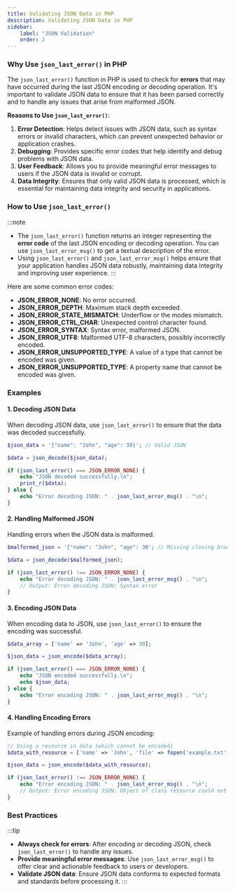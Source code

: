 ```yaml
---
title: Validating JSON Data in PHP
description: Validating JSON Data in PHP
sidebar:
    label: "JSON Validation"
    order: 2
---
```


### Why Use <LinkOut href="https://www.php.net/manual/en/function.json-last-error.php"> `json_last_error()`</LinkOut> in PHP

The `json_last_error()` function in PHP is used to check for **errors** that may have occurred during the last JSON encoding or decoding operation. It's important to validate JSON data to ensure that it has been parsed correctly and to handle any issues that arise from malformed JSON.

**Reasons to Use `json_last_error()`**:

1. **Error Detection**: Helps detect issues with JSON data, such as syntax errors or invalid characters, which can prevent unexpected behavior or application crashes.
2. **Debugging**: Provides specific error codes that help identify and debug problems with JSON data.
3. **User Feedback**: Allows you to provide meaningful error messages to users if the JSON data is invalid or corrupt.
4. **Data Integrity**: Ensures that only valid JSON data is processed, which is essential for maintaining data integrity and security in applications.

### How to Use <LinkOut href="https://www.php.net/manual/en/function.json-last-error.php"> `json_last_error()`</LinkOut>

:::note
- The `json_last_error()` function returns an integer representing the **error code** of the last JSON encoding or decoding operation. You can use <LinkOut href="https://www.php.net/manual/en/function.json-last-error-msg.php"> `json_last_error_msg()`</LinkOut> to get a textual description of the error.  
- Using `json_last_error()` and `json_last_error_msg()` helps ensure that your application handles JSON data robustly, maintaining data integrity and improving user experience.
:::

Here are some common error codes:

- **JSON_ERROR_NONE**: No error occurred.
- **JSON_ERROR_DEPTH**: Maximum stack depth exceeded.
- **JSON_ERROR_STATE_MISMATCH**: Underflow or the modes mismatch.
- **JSON_ERROR_CTRL_CHAR**: Unexpected control character found.
- **JSON_ERROR_SYNTAX**: Syntax error, malformed JSON.
- **JSON_ERROR_UTF8**: Malformed UTF-8 characters, possibly incorrectly encoded.
- **JSON_ERROR_UNSUPPORTED_TYPE**: A value of a type that cannot be encoded was given.
- **JSON_ERROR_UNSUPPORTED_TYPE**: A property name that cannot be encoded was given.

### **Examples**

#### 1. **Decoding JSON Data**

When decoding JSON data, use `json_last_error()` to ensure that the data was decoded successfully.

```php
$json_data = '{"name": "John", "age": 30}'; // Valid JSON

$data = json_decode($json_data);

if (json_last_error() === JSON_ERROR_NONE) {
    echo "JSON decoded successfully.\n";
    print_r($data);
} else {
    echo "Error decoding JSON: " . json_last_error_msg() . "\n";
}
```

#### 2. **Handling Malformed JSON**

Handling errors when the JSON data is malformed.

```php
$malformed_json = '{"name": "John", "age": 30'; // Missing closing bracket

$data = json_decode($malformed_json);

if (json_last_error() !== JSON_ERROR_NONE) {
    echo "Error decoding JSON: " . json_last_error_msg() . "\n";
    // Output: Error decoding JSON: Syntax error
}
```

#### 3. **Encoding JSON Data**

When encoding data to JSON, use `json_last_error()` to ensure the encoding was successful.

```php
$data_array = ['name' => 'John', 'age' => 30];

$json_data = json_encode($data_array);

if (json_last_error() === JSON_ERROR_NONE) {
    echo "JSON encoded successfully.\n";
    echo $json_data;
} else {
    echo "Error encoding JSON: " . json_last_error_msg() . "\n";
}
```

#### 4. **Handling Encoding Errors**

Example of handling errors during JSON encoding:

```php
// Using a resource in data (which cannot be encoded)
$data_with_resource = ['name' => 'John', 'file' => fopen('example.txt', 'r')];

$json_data = json_encode($data_with_resource);

if (json_last_error() !== JSON_ERROR_NONE) {
    echo "Error encoding JSON: " . json_last_error_msg() . "\n";
    // Output: Error encoding JSON: Object of class resource could not be converted to string
}
```

### **Best Practices**
:::tip
- **Always check for errors**: After encoding or decoding JSON, check `json_last_error()` to handle any issues.
- **Provide meaningful error messages**: Use `json_last_error_msg()` to offer clear and actionable feedback to users or developers.
- **Validate JSON data**: Ensure JSON data conforms to expected formats and standards before processing it.
:::
